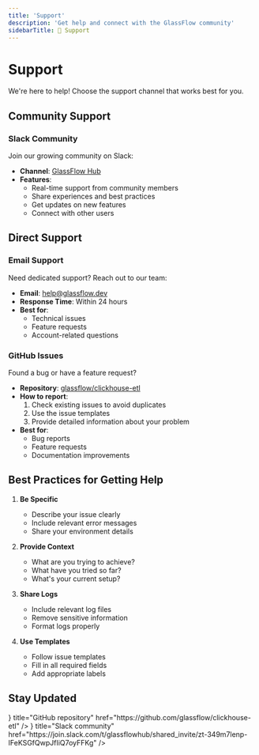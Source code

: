 ```yaml
---
title: 'Support'
description: 'Get help and connect with the GlassFlow community'
sidebarTitle: 💬 Support
---
```


# Support

We're here to help! Choose the support channel that works best for you.

## Community Support

### Slack Community
Join our growing community on Slack:

- **Channel**: [GlassFlow Hub](https://join.slack.com/t/glassflowhub/shared_invite/zt-349m7lenp-IFeKSGfQwpJfIiQ7oyFFKg)
- **Features**:
  - Real-time support from community members
  - Share experiences and best practices
  - Get updates on new features
  - Connect with other users

## Direct Support

### Email Support
Need dedicated support? Reach out to our team:

- **Email**: [help@glassflow.dev](mailto:help@glassflow.dev)
- **Response Time**: Within 24 hours
- **Best for**: 
  - Technical issues
  - Feature requests
  - Account-related questions

### GitHub Issues
Found a bug or have a feature request?

- **Repository**: [glassflow/clickhouse-etl](https://github.com/glassflow/clickhouse-etl)
- **How to report**:
  1. Check existing issues to avoid duplicates
  2. Use the issue templates
  3. Provide detailed information about your problem
- **Best for**:
  - Bug reports
  - Feature requests
  - Documentation improvements

## Best Practices for Getting Help

1. **Be Specific**
   - Describe your issue clearly
   - Include relevant error messages
   - Share your environment details

2. **Provide Context**
   - What are you trying to achieve?
   - What have you tried so far?
   - What's your current setup?

3. **Share Logs**
   - Include relevant log files
   - Remove sensitive information
   - Format logs properly

4. **Use Templates**
   - Follow issue templates
   - Fill in all required fields
   - Add appropriate labels

## Stay Updated

 
<Cards>
    <Cards.Card title="Follow us on X (Twitter)" href="https://x.com/glassflowdev" />
    <Cards.Card icon={<GitHubIcon />} title="GitHub repository" href="https://github.com/glassflow/clickhouse-etl" />
    <Cards.Card icon={<DiscordIcon />} title="Slack community" href="https://join.slack.com/t/glassflowhub/shared_invite/zt-349m7lenp-IFeKSGfQwpJfIiQ7oyFFKg" />
</Cards>
